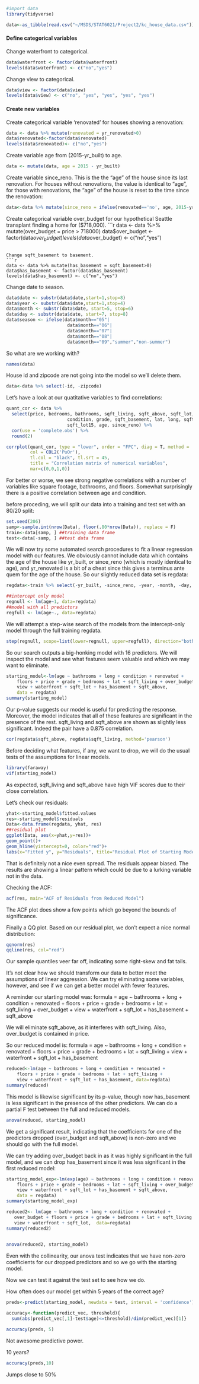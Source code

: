 ```r
#import data
library(tidyverse)

data<-as_tibble(read.csv("~/MSDS/STAT6021/Project2/kc_house_data.csv"))

```

#### Define categorical variables 

Change waterfront to categorical.
```r
data$waterfront <- factor(data$waterfront)
levels(data$waterfront) <- c("no","yes") 
```

Change view to categorical. 
```r
data$view <- factor(data$view)
levels(data$view) <- c("no", "yes", "yes", "yes", "yes") 
```

#### Create new variables 
Create categorical variable 'renovated' for houses showing a renovation:
```r
data <- data %>% mutate(renovated = yr_renovated>0)
data$renovated<-factor(data$renovated)
levels(data$renovated)<- c("no","yes") 
```



Create variable age from (2015-yr_built) to age. 
```r
data <- mutate(data, age = 2015 - yr_built)

```

Create variable since_reno. This is the the "age" of the house since its last renovation. For houses without renovations, the value is identical to "age", for those with renovations, the "age" of the house is reset to the time since the renovation:
```r
data<-data %>% mutate(since_reno = ifelse(renovated=='no', age, 2015-yr_renovated ))
```

Create categorical variable over_budget for our hypothetical Seattle transplant finding a home for  ($718,000). 
```r
data <- data %>% mutate(over_budget = price > 718000)
data$over_budget <- factor(data$over_budget)
levels(data$over_budget) <- c("no","yes") 
```

Change sqft_basement to basement. 
```r
data <- data %>% mutate(has_basement = sqft_basement>0)
data$has_basement <- factor(data$has_basement)
levels(data$has_basement) <- c("no","yes") 
```

Change date to season. 
```r
data$date <- substr(data$date,start=1,stop=8)
data$year <- substr(data$date,start=1,stop=4)
data$month <- substr(data$date, start=5, stop=6)
data$day <- substr(data$date, start=7, stop=8)
data$season <- ifelse(data$month=="05"|
                       data$month=="06"|
                       data$month=="07"|
                       data$month=="08"|
                       data$month=="09","summer","non-summer")
```


So what are we working with?
```r
names(data)
```


House id and zipcode are not going into the model so we'll delete them.
```r
data<-data %>% select(-id, -zipcode)
```

Let's have a look at our quatitative variables to find correlations:
```r
quant_cor <- data %>% 
  select(price, bedrooms, bathrooms, sqft_living, sqft_above, sqft_lot, floors, 
                       condition, grade, sqft_basement, lat, long, sqft_living15,
                       sqft_lot15, age, since_reno) %>%
  cor(use = 'complete.obs') %>% 
  round(2)

corrplot(quant_cor, type = "lower", order = "FPC", diag = T, method = 'square',
         col = COL2('PuOr'),
         tl.col = "black", tl.srt = 45,
         title = "Correlation matrix of numerical variables", 
         mar=c(0,0,1,0))
```

For better or worse, we see strong negative correlations with a number of variables like square footage, bathrooms, and floors. Somewhat surprisingly there is a positive correlation between age and condition. 

before proceding, we will split our data into a training and test set with an 80/20 split:

```r
set.seed(206)
samp<-sample.int(nrow(Data), floor(.80*nrow(Data)), replace = F)
train<-data[samp, ] ##training data frame
test<-data[-samp, ] ##test data frame
```


We will now try some automated search procedures to fit a linear regression model with our features.
We obviously cannot include data which contains the age of the house like yr_built, or since_reno (which is mostly identical to age), and yr_renovated is a bit of a cheat since this gives a terminus ante quem for the age of the house. So our slightly reduced data set is regdata:

```r
regdata<-train %>% select(-yr_built, -since_reno, -year, -month, -day, -yr_renovated)
```

```r
##intercept only model
regnull <- lm(age~1, data=regdata)
##model with all predictors
regfull <- lm(age~., data=regdata)
```

We will attempt a step-wise search of the models from the intercept-only model through the full training regdata.
```r
step(regnull, scope=list(lower=regnull, upper=regfull), direction="both")

```
So our search outputs a big-honking model with 16 predictors. We will inspect the model and see what features seem valuable and which we may want to eliminate.

```r
starting_model<-lm(age ~ bathrooms + long + condition + renovated + 
    floors + price + grade + bedrooms + lat + sqft_living + over_budget + 
    view + waterfront + sqft_lot + has_basement + sqft_above, 
    data = regdata)
summary(starting_model)
```
Our p-value suggests our model is useful for predicting the response. Moreover, the model indicates that all of these features are significant in the presence of the rest. sqft_living and sqft_above are shown as slightly less significant. Indeed the pair have a 0.875 correlation.

```r
cor(regdata$sqft_above, regdata$sqft_living, method='pearson')
```

Before deciding what features, if any, we want to drop, we will do the usual tests of the assumptions for linear models.

```r
library(faraway)
vif(starting_model)
```

As expected, sqft_living and sqft_above have high VIF scores due to their close correlation.

Let's check our residuals:
```r
yhat<-starting_model$fitted.values
res<-starting_model$residuals
Data<-data.frame(regdata, yhat, res)
##residual plot
ggplot(Data, aes(x=yhat,y=res))+
geom_point()+
geom_hline(yintercept=0, color="red")+
labs(x="Fitted y", y="Residuals", title="Residual Plot of Starting Model")
```
That is definitely not a nice even spread. The residuals appear biased. The results are showing a linear pattern which could be due to a lurking variable not in the data.

Checking the ACF:
```r
acf(res, main="ACF of Residuals from Reduced Model")
```

The ACF plot does show a few points which go beyond the bounds of significance.

Finally a QQ plot. Based on our residual plot, we don't expect a nice normal distribution:

```r
qqnorm(res)
qqline(res, col="red")
```

Our sample quantiles veer far off, indicating some right-skew and fat tails.

It's not clear how we should transform our data to better meet the assumptions of linear aggression. We can try eliminating some variables, however, and see if we can get a better model with fewer features.

A reminder our starting model was: formula = age ~ bathrooms + long + condition + renovated + 
    floors + price + grade + bedrooms + lat + sqft_living + over_budget + 
    view + waterfront + sqft_lot + has_basement + sqft_above
    
We will eliminate sqft_above, as it interferes with sqft_living. Also, over_budget is contained in price.

So our reduced model is:
formula = age ~ bathrooms + long + condition + renovated + 
    floors + price + grade + bedrooms + lat + sqft_living +
    view + waterfront + sqft_lot + has_basement 
    
```r


reduced<-lm(age ~ bathrooms + long + condition + renovated + 
    floors + price + grade + bedrooms + lat + sqft_living +
    view + waterfront + sqft_lot + has_basement, data=regdata)
summary(reduced)
```

This model is likewise significant by its p-value, though now has_basement is less significant in the presence of the other predictors. We can do a partial F test between the full and reduced models.

```r
anova(reduced, starting_model)
```

We get a significant result, indicating that the coefficients for one of the predictors dropped (over_budget and sqft_above) is non-zero and we should go with the full model.

We can try adding over_budget back in as it was highly significant in the full model, and we can drop has_basement since it was less significant in the first reduced model:

```r
starting_model_exp<-lm(exp(age) ~ bathrooms + long + condition + renovated + 
    floors + price + grade + bedrooms + lat + sqft_living + over_budget + 
    view + waterfront + sqft_lot + has_basement + sqft_above, 
    data = regdata)
summary(starting_model_exp)
```

```r
reduced2<- lm(age ~ bathrooms + long + condition + renovated + 
   over_budget + floors + price + grade + bedrooms + lat + sqft_living +
   view + waterfront + sqft_lot,  data=regdata)
summary(reduced2)
        
```

```r
anova(reduced2, starting_model)
```

Even with the collinearity, our anova test indicates that we have non-zero coefficients for our dropped predictors and so we go with the starting model.

Now we can test it against the test set to see how we do.

How often does our model get within 5 years of the correct age?

```r
preds<-predict(starting_model, newdata = test, interval = 'confidence')

accuracy<-function(predict_vec, threshold){
  sum(abs(predict_vec[,1]-test$age)<=threshold)/dim(predict_vec)[1]}

accuracy(preds, 5)
```

Not awesome predictive power.

10 years?
```r
accuracy(preds,10)
```

Jumps close to 50%


